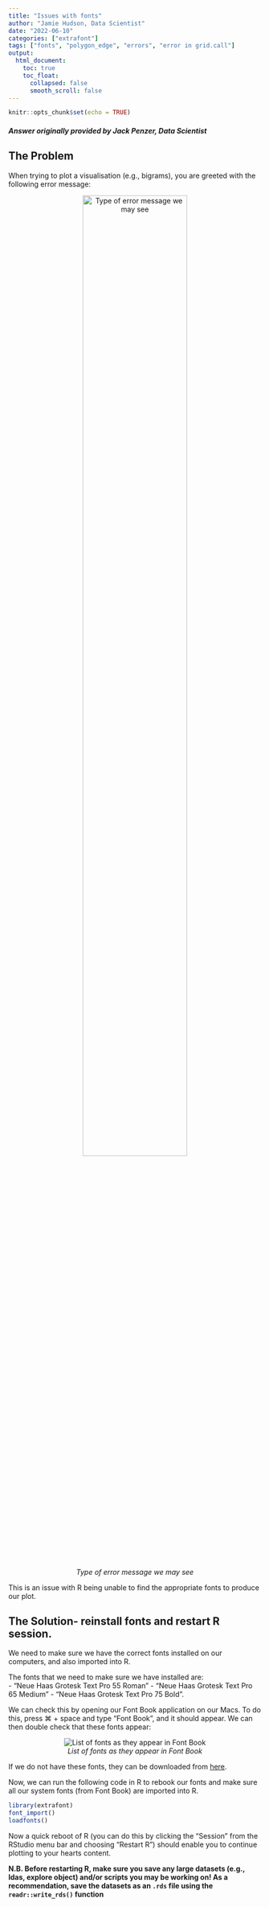 ```yaml
---
title: "Issues with fonts"
author: "Jamie Hudson, Data Scientist"
date: "2022-06-10"
categories: ["extrafont"]
tags: ["fonts", "polygon_edge", "errors", "error in grid.call"]
output:
  html_document:
    toc: true
    toc_float:
      collapsed: false
      smooth_scroll: false
---
```


```r
knitr::opts_chunk$set(echo = TRUE)
```

#### *Answer originally provided by Jack Penzer, Data Scientist*

## The Problem

When trying to plot a visualisation (e.g., bigrams), you are greeted with the following error message:

<center>
![*Type of error message we may see*](/error_message.png){width=70%}
</center>

This is an issue with R being unable to find the appropriate fonts to produce our plot.

## The Solution- reinstall fonts and restart R session.

We need to make sure we have the correct fonts installed on our computers, and also imported into R.

The fonts that we need to make sure we have installed are:  
- "Neue Haas Grotesk Text Pro 55 Roman"
- "Neue Haas Grotesk Text Pro 65 Medium"
- "Neue Haas Grotesk Text Pro 75 Bold".

We can check this by opening our Font Book application on our Macs. To do this, press ⌘ + space and type "Font Book", and it should appear. We can then double check that these fonts appear:

<center>

![*List of fonts as they appear in Font Book*](/font_screenshot.png)

</center>

If we do not have these fonts, they can be downloaded from [here](https://drive.google.com/drive/folders/1UUKi8x_-DrecfDNZYmjSKRAqvxCzVGYY).

Now, we can run the following code in R to rebook our fonts and make sure all  our system fonts (from Font Book) are imported into R.

```r
library(extrafont)
font_import()
loadfonts()
```

Now a quick reboot of R (you can do this by clicking the "Session" from the RStudio menu bar and choosing "Restart R") should enable you to continue plotting to your hearts content.

**N.B. Before restarting R, make sure you save any large datasets (e.g., ldas, explore object) and/or scripts you may be working on! As a recommendation, save the datasets as an `.rds` file using the `readr::write_rds()` function**

